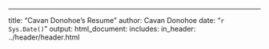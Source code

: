 ---
title: "Cavan Donohoe's Resume"
author: Cavan Donohoe
date: "`r Sys.Date()`"
output:
  html_document:
    includes:
       in_header: ../header/header.html
